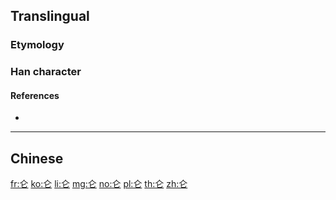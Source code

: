 {{character info/new}}
{{also|侖|崙}}
==Translingual==

===Etymology===
{{Han simp|侖}}

===Han character===
{{Han char|rn=9|rad=人|as=02|sn=4|four=|canj=OP,XXOP|ids=⿱人匕}}

====References====
* {{Han ref|kx=0092.051|hdz=10105.040|uh=4ED1|ud=20177}}

----

==Chinese==
{{zh-see|侖}}

[[fr:仑]]
[[ko:仑]]
[[li:仑]]
[[mg:仑]]
[[no:仑]]
[[pl:仑]]
[[th:仑]]
[[zh:仑]]